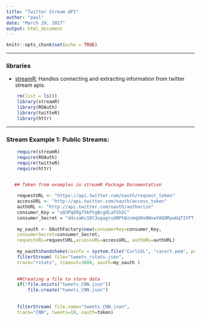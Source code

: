 ```yaml
---
title: "Twitter Stream API"
author: "paul"
date: "March 20, 2017"
output: html_document
---
```


```r
knitr::opts_chunk$set(echo = TRUE)
```

*****

### libraries
*   [streamR:](https://cran.r-project.org/web/packages/streamR/streamR.pdf)
    Handles connecting and extracting information from twitter stream apis.
```r
    rm(list = ls())
    library(streamR)
    library(ROAuth)
    library(twitteR)
    library(httr)

```



*****


### Stream Example 1: Public Streams:

```r

    require(streamR)
    require(ROAuth)
    require(twitteR)
    require(httr)
    

   ## Taken from examples in streamR Package Documentation

    requestURL <- "https://api.twitter.com/oauth/request_token"
    accessURL <- "http://api.twitter.com/oauth/access_token"
    authURL <- "http://api.twitter.com/oauth/authorize"
    consumer_Key = "oQ3PqERg75kPtgBcgOLaFShSC"
    consumer_Secret = "d4cxaKc1Dt3ugagruUNPtWzvmqGHx8WvwYAQ8MywUqTIVTTj9O"
    
    my_oauth <- OAuthFactory$new(consumerKey=consumer_Key,
    consumerSecret=consumer_Secret, 
    requestURL=requestURL,accessURL=accessURL, authURL=authURL)
    
    my_oauth$handshake(cainfo = system.file("CurlSSL", "cacert.pem", package = "RCurl"))
    filterStream( file="tweets_rstats.json",
    track="rstats", timeout=3600, oauth=my_oauth )

    
    ##Creating a file to store data
    if(!file.exists("tweets_CNN.json"))
        file.create("tweets_CNN.json")
    
    
    filterStream( file.name="tweets_CNN.json",
    track="CNN", tweets=10, oauth=token)


```